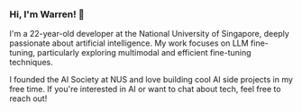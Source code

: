 ### Hi, I'm Warren! 👋

I'm a 22-year-old developer at the National University of Singapore, deeply passionate about artificial intelligence. My work focuses on LLM fine-tuning, particularly exploring multimodal and efficient fine-tuning techniques.

I founded the AI Society at NUS and love building cool AI side projects in my free time. If you're interested in AI or want to chat about tech, feel free to reach out!
